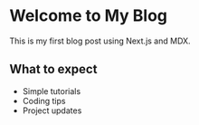 # Welcome to My Blog

This is my first blog post using Next.js and MDX.

## What to expect

- Simple tutorials
- Coding tips
- Project updates
